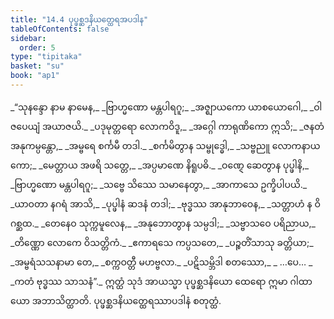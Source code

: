 ```yaml
---
title: "14.4 ပုပ္ဖစ္ဆဒနိယတ္ထေရအပဒါန"
tableOfContents: false
sidebar:
  order: 5
type: "tipitaka"
basket: "su"
book: "ap1"
---
```



<DynamicBreadcrumb />

<Division number="26" book="ap1">

<Paragraph number="2213" type="verses" book="ap1">
_“သုနန္ဒော နာမ နာမေန,_  
_ဗြာဟ္မဏော မန္တပါရဂူ;_  
_အဇ္ဈာယကော ယာစယောဂေါ,_  
_ဝါဇပေယျံ အယာဇယိ._  

</Paragraph>

</Division>
<Division number="27" book="ap1">

<Paragraph number="2214" type="verses" book="ap1">
_ပဒုမုတ္တရော လောကဝိဒူ,_  
_အဂ္ဂေါ ကာရုဏိကော ဣသိ;_  
_ဇနတံ အနုကမ္ပန္တော,_  
_အမ္ဗရေ စင်္ကမီ တဒါ._  

</Paragraph>

</Division>
<Division number="28" book="ap1">

<Paragraph number="2215" type="verses" book="ap1">
_စင်္ကမိတွာန သမ္ဗုဒ္ဓေါ,_  
_သဗ္ဗညူ လောကနာယကော;_  
_မေတ္တာယ အဖရိ သတ္တေ,_  
_အပ္ပမာဏေ နိရူပဓိ._  

</Paragraph>

</Division>
<Division number="29" book="ap1">

<Paragraph number="2216" type="verses" book="ap1">
_ဝဏ္ဋေ ဆေတွာန ပုပ္ဖါနိ,_  
_ဗြာဟ္မဏော မန္တပါရဂူ;_  
_သဗ္ဗေ သိဿေ သမာနေတွာ,_  
_အာကာသေ ဥက္ခိပါပယိ._  

</Paragraph>

</Division>
<Division number="30" book="ap1">

<Paragraph number="2217" type="verses" book="ap1">
_ယာဝတာ နဂရံ အာသိ,_  
_ပုပ္ဖါနံ ဆဒနံ တဒါ;_  
_ဗုဒ္ဓဿ အာနုဘာဝေန,_  
_သတ္တာဟံ န ဝိဂစ္ဆထ._  

</Paragraph>

</Division>
<Division number="31" book="ap1">

<Paragraph number="2218" type="verses" book="ap1">
_တေနေဝ သုက္ကမူလေန,_  
_အနုဘောတွာန သမ္ပဒါ;_  
_သဗ္ဗာသဝေ ပရိညာယ,_  
_တိဏ္ဏော လောကေ ဝိသတ္တိကံ._  

</Paragraph>

</Division>
<Division number="32" book="ap1">

<Paragraph number="2219" type="verses" book="ap1">
_ဧကာရသေ ကပ္ပသတေ,_  
_ပဉ္စတိံသာသု ခတ္တိယာ;_  
_အမ္ဗရံသသနာမာ တေ,_  
_စက္ကဝတ္တီ မဟဗ္ဗလာ._  

</Paragraph>

</Division>
<Division number="33" book="ap1">

<Paragraph number="2220" type="verses" book="ap1">
_ပဋိသမ္ဘိဒါ စတဿော,_  
_ …ပေ… _  
_ကတံ ဗုဒ္ဓဿ သာသနံ”._  

</Paragraph>

<Paragraph number="2221" book="ap1">
ဣတ္ထံ သုဒံ အာယသ္မာ ပုပ္ဖစ္ဆဒနိယော ထေရော ဣမာ ဂါထာယော အဘာသိတ္ထာတိ.

</Paragraph>
</Division>

<Paragraph number="2222" type="center" book="ap1">
ပုပ္ဖစ္ဆဒနိယတ္ထေရဿာပဒါနံ စတုတ္ထံ.
</Paragraph>